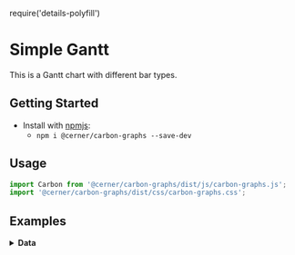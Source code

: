 require('details-polyfill')

# Simple Gantt
This is a Gantt chart with different bar types.

## Getting Started

- Install with [npmjs](https://www.npmjs.com):
  - `npm i @cerner/carbon-graphs --save-dev`

## Usage
```js
import Carbon from '@cerner/carbon-graphs/dist/js/carbon-graphs.js';
import '@cerner/carbon-graphs/dist/css/carbon-graphs.css';
```
## Examples
<GanttChart />

<details>
<summary style={{fontSize: 24 }}>
<b>Data</b>
</summary>

### Graph Config object
<GraphConfig />

### Data object
#### Default Task Dataset
<DataObject1 />

#### Hollow Only Dataset
<DataObject2 />

#### Dotted, Hollow Dataset
<DataObject3 />

#### Percentage Dataset
<DataObject4 />

#### Task Hashed Dataset
<DataObject5 />

#### Activity Dataset
<DataObject6 />

#### Activity Hashed Dataset
<DataObject7 />

#### Activity and Task Dataset
<DataObject8 />
</details>
